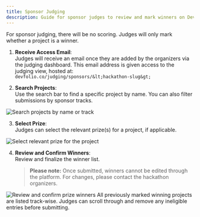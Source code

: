 ```yaml
---
title: Sponsor Judging
description: Guide for sponsor judges to review and mark winners on Devfolio. Includes steps for accessing, filtering, selecting prizes, and confirming winners.
---
```



<Callout type="info" title="Heads up!">
For sponsor judging, there will be no scoring. Judges will only mark whether a project is a winner.
</Callout>

1. **Receive Access Email**:  
   Judges will receive an email once they are added by the organizers via the judging dashboard. This email address is given access to the judging view, hosted at:  
   `devfolio.co/judging/sponsors/&lt;hackathon-slug&gt;`

2. **Search Projects**:  
   Use the search bar to find a specific project by name. You can also filter submissions by sponsor tracks.

<img src="/assets/image (35).webp" alt="Search projects by name or track" />

3. **Select Prize**:  
   Judges can select the relevant prize(s) for a project, if applicable.

<img src="/assets/image (37).webp" alt="Select relevant prize for the project" />

4. **Review and Confirm Winners**:  
   Review and finalize the winner list.  
   > **Please note:** Once submitted, winners cannot be edited through the platform. For changes, please contact the hackathon organizers.

<img src="/assets/image (38).webp" alt="Review and confirm prize winners" />

<Callout type="info" title="Review Previous Winners">
All previously marked winning projects are listed track-wise. Judges can scroll through and remove any ineligible entries before submitting.
</Callout>
